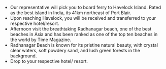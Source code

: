 - Our representative will pick you to board ferry to Havelock Island. Rated as the best island in India, its 41km northeast of Port Blair.
- Upon reaching Havelock, you will be received and transferred to your respective hotel/resort. 
- Afternoon visit the breathtaking Radhanagar beach, one of the best beaches in Asia and has been ranked as one of the top ten beaches in the world by Time Magazine.
- Radhanagar Beach is known for its pristine natural beauty, with crystal clear waters, soft powdery sand, and lush green forests in the background.
- Drop to your respective hotel/ resort.